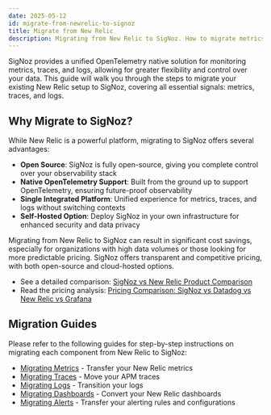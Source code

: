 ```yaml
---
date: 2025-05-12
id: migrate-from-newrelic-to-signoz
title: Migrate from New Relic
description: Migrating from New Relic to SigNoz. How to migrate metrics, traces, and logs from New Relic to SigNoz.
---
```


SigNoz provides a unified OpenTelemetry native solution for monitoring metrics, traces, and logs,
allowing for greater flexibility and control over your data. This guide will walk you through the steps to migrate your
existing New Relic setup to SigNoz, covering all essential signals: metrics, traces, and logs.

## Why Migrate to SigNoz?

While New Relic is a powerful platform, migrating to SigNoz offers several advantages:

- **Open Source**: SigNoz is fully open-source, giving you complete control over your observability stack
- **Native OpenTelemetry Support**: Built from the ground up to support OpenTelemetry, ensuring future-proof observability
- **Single Integrated Platform**: Unified experience for metrics, traces, and logs without switching contexts
- **Self-Hosted Option**: Deploy SigNoz in your own infrastructure for enhanced security and data privacy

Migrating from New Relic to SigNoz can result in significant cost savings, especially for organizations with high data volumes or those looking for more predictable pricing. SigNoz offers transparent and competitive pricing, with both open-source and cloud-hosted options.

- See a detailed comparison: [SigNoz vs New Relic Product Comparison](/product-comparison/signoz-vs-newrelic/)
- Read the pricing analysis: [Pricing Comparison: SigNoz vs Datadog vs New Relic vs Grafana](/blog/pricing-comparison-signoz-vs-datadog-vs-newrelic-vs-grafana/)

## Migration Guides

Please refer to the following guides for step-by-step instructions on migrating each component from New Relic to SigNoz:

- [Migrating Metrics](/docs/migration/migrate-from-newrelic/metrics) - Transfer your New Relic metrics
- [Migrating Traces](/docs/migration/migrate-from-newrelic/traces) - Move your APM traces
- [Migrating Logs](/docs/migration/migrate-from-newrelic/logs) - Transition your logs
- [Migrating Dashboards](/docs/migration/migrate-from-newrelic/dashboards) - Convert your New Relic dashboards
- [Migrating Alerts](/docs/migration/migrate-from-newrelic/alerts) - Transfer your alerting rules and configurations
